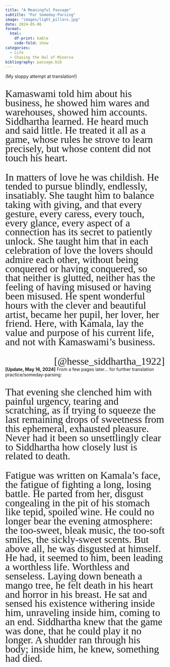 ```yaml
---
title: "A Meaningful Passage"
subtitle: "For Someday-Parsing"
image: "images/light_pillars.jpg"
date: 2024-05-06
format:
  html:
    df-print: kable
    code-fold: show
categories:
  - Life
  - Chasing the Owl of Minerva
bibliography: passage.bib
---
```


```{=html}
<style>
.reenie-beanie-quote {
  font-family: "Reenie Beanie", cursive !important;
  font-weight: 500 !important;
  font-style: normal !important;
  font-size: 24pt !important;
  line-height: 1.8rem !important;
}
</style>
```

(My sloppy attempt at translation!)

::: {.reenie-beanie-quote}

Kamaswami told him about his business, he showed him wares and warehouses, showed him accounts. Siddhartha learned. He heard much and said little. He treated it all as a game, whose rules he strove to learn precisely, but whose content did not touch his heart.

In matters of love he was childish. He tended to pursue blindly, endlessly, insatiably. She taught him to balance taking with giving, and that every gesture, every caress, every touch, every glance, every aspect of a connection has its secret to patiently unlock. She taught him that in each celebration of love the lovers should admire each other, without being conquered or having conquered, so that neither is glutted, neither has the feeling of having misused or having been misused. He spent wonderful hours with the clever and beautiful artist, became her pupil, her lover, her friend. Here, with Kamala, lay the value and purpose of his current life, and not with Kamaswami's business.

<div style='float: right;'>[@hesse_siddhartha_1922]</div>

:::

<br>

**[Update, May 16, 2024]** From a few pages later... for further translation practice/someday-parsing:

::: {.reenie-beanie-quote}

That evening she clenched him with painful urgency, tearing and scratching, as if trying to squeeze the last remaining drops of sweetness from this ephemeral, exhausted pleasure. Never had it been so unsettlingly clear to Siddhartha how closely lust is related to death.

Fatigue was written on Kamala's face, the fatigue of fighting a long, losing battle. He parted from her, disgust congealing in the pit of his stomach like tepid, spoiled wine. He could no longer bear the evening atmosphere: the too-sweet, bleak music, the too-soft smiles, the sickly-sweet scents. But above all, he was disgusted at himself. He had, it seemed to him, been leading a worthless life. Worthless and senseless. Laying down beneath a mango tree, he felt death in his heart and horror in his breast. He sat and sensed his existence withering inside him, unraveling inside him, coming to an end. Siddhartha knew that the game was done, that he could play it no longer. A shudder ran through his body; inside him, he knew, something had died.

:::

::: {.hidden}

::: {#refs}
:::

:::